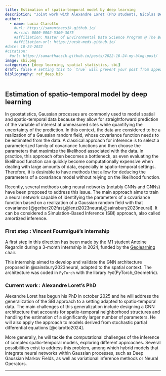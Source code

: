 ```yaml
---
title: Estimation of spatio-temporal model by deep learning
description: "Joint work with Alexandre Loret (PhD student), Nicolas Desassis, Thomas Romary and Vincent Fourmigué (M2 student)"
author:
  - name: Lucia Clarotto
    #url: https://samanthacsik.github.io/
    #orcid: 0000-0002-5300-3075
    #affiliation: Master of Environmental Data Science Program @ The Bren School (UCSB) & The National Center for Ecological Analysis & Synthesis
    #affiliation-url: https://ucsb-meds.github.io/ 
#date: 10-24-2022
#citation: 
  #url: https://samanthacsik.github.io/posts/2022-10-24-my-blog-post/ 
image: sbi.png
categories: [deep learning, spatial statistics, sbi] 
draft: false # setting this to `true` will prevent your post from appearing on your listing page until you're ready!
bibliography: ref_deep.bib
---
```


## Estimation of spatio-temporal model by deep learning

In geostatistics, Gaussian processes are commonly used to model spatial and spatio-temporal data because they allow for straightforward prediction of the variable of interest at unmeasured sites while quantifying the uncertainty of the prediction. In this context, the data are considered to be a realization of a Gaussian random field, whose covariance function needs to be estimated from the data. A classical approach for inference is to select a parameterized family of covariance functions and then choose the parameters that maximize the likelihood associated with the data. In practice, this approach often becomes a bottleneck, as even evaluating the likelihood function can quickly become computationally expensive when dealing with large amounts of data, especially in spatio-temporal settings. Therefore, it is desirable to have methods that allow for deducing the parameters of a covariance model without relying on the likelihood function.

Recently, several methods using neural networks (notably CNNs and GNNs) have been proposed to address this issue. The main approach aims to train a neural network capable of identifying the parameters of a covariance function based on a realization of a Gaussian random field with that covariance [@gerber202fast,@lenzi2023neural,@sainsbury2023neural]. It can be considered a Simulation-Based Inference (SBI) approach, also called amortized inference.

### First step : Vincent Fourmigué's internship

A first step in this direction has been made by the M1 student Antoine Regardin during a 3-month internship in 2024, funded by the [Geolearning](https://chaire-geolearning.org/) chair. 

This internship aimed to develop and validate the GNN architecture proposed in @sainsbury2023neural, adapted to the spatial context. The architecture was coded in `PyTorch` with the library `PyG`(PyTorch_Geometric). 

### Current work : Alexandre Loret's PhD

Alexandre Loret has begun his PhD in october 2025 and he will address the generalization of the SBI approach to a setting adapted to spatio-temporal data.
The main challenges of this generalization include designing a GNN architecture that accounts for spatio-temporal neighborhood structures and handling the estimation of a significantly larger number of parameters. He will also apply the approach to models derived from stochastic partial differential equations [@clarotto2024].

More generally, he will tackle the computational challenges of the inference of complex spatio-temporal models, exploring different approaches. Several possibilities exist to address this problem, among which hybrid models that integrate neural networks within Gaussian processes, such as Deep Gaussian Markov Fields, as well as variational inference methods or Neural Operators.

---

::: {#refs}
:::